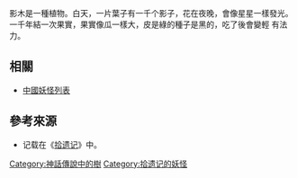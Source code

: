 {{expand|time=2011-04-20T09:49:43+00:00}}
影木是一種植物。白天，一片葉子有一千个影子，花在夜晚，會像星星一樣發光。一千年結一次果實，果實像瓜一樣大，皮是綠的種子是黑的，吃了後會變輕 有法力。

==相關==
* [[中國妖怪列表|中國妖怪列表]]

==參考來源==
* 记载在《[[拾遗记|拾遗记]]》中。

[[Category:神話傳說中的樹|Category:神話傳說中的樹]]
[[Category:拾遗记的妖怪|Category:拾遗记的妖怪]]